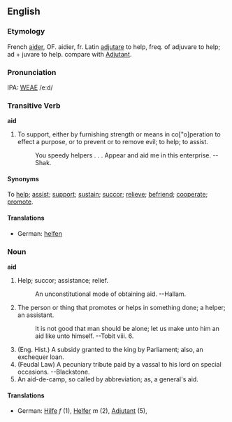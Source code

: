 ==English==
===Etymology===
French [[aider]], OF. aidier, fr. Latin [[adjutare]] to help, freq. of adjuvare to help; ad + juvare to help. compare with [[Adjutant]].

===Pronunciation===
IPA: [[WEAE]] /eːd/

===Transitive Verb===
'''aid'''
# To support, either by furnishing strength or means in co["o]peration to effect a purpose, or to prevent or to remove evil; to help; to assist.
#:    You speedy helpers . . . Appear and aid me in this enterprise. --Shak.

====Synonyms====
To [[help]]; [[assist]]; [[support]]; [[sustain]]; [[succor]]; [[relieve]]; [[befriend]]; [[cooperate]]; [[promote]].

====Translations====
*German: [[helfen]]

===Noun===
'''aid'''
# Help; succor; assistance; relief.
#:    An unconstitutional mode of obtaining aid. --Hallam.
# The person or thing that promotes or helps in something done; a helper; an assistant.
#:    It is not good that man should be alone; let us make unto him an aid like unto himself. --Tobit viii. 6.
# (Eng. Hist.) A subsidy granted to the king by Parliament; also, an exchequer loan.
# (Feudal Law) A pecuniary tribute paid by a vassal to his lord on special occasions. --Blackstone.
# An aid-de-camp, so called by abbreviation; as, a general's aid.

====Translations====
*German: [[Hilfe]] ''f'' (1), [[Helfer]] ''m'' (2), [[Adjutant]] (5),